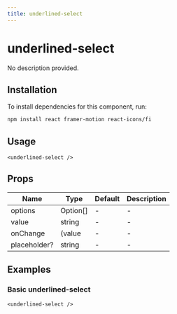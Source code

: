 ```yaml
---
title: underlined-select
---
```


# underlined-select

No description provided.

## Installation
To install dependencies for this component, run:
```bash
npm install react framer-motion react-icons/fi
```

## Usage
```tsx
<underlined-select />
```

## Props
| Name      | Type     | Default | Description                 |
|-----------|----------|---------|-----------------------------|
| options | Option[] | - | - |
| value | string | - | - |
| onChange | (value | - | - |
| placeholder? | string | - | - |

## Examples

### Basic underlined-select
```tsx
<underlined-select />
```

